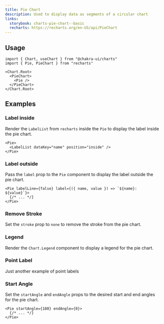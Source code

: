 ```yaml
---
title: Pie Chart
description: Used to display data as segments of a circular chart
links:
  storybook: charts-pie-chart--basic
  recharts: https://recharts.org/en-US/api/PieChart
---
```


<ExampleTabs name="charts/pie-chart-basic" />

## Usage

```tsx
import { Chart, useChart } from "@chakra-ui/charts"
import { Pie, PieChart } from "recharts"
```

```tsx
<Chart.Root>
  <PieChart>
    <Pie />
  </PieChart>
</Chart.Root>
```

## Examples

### Label inside

Render the `LabelList` from `recharts` inside the `Pie` to display the label
inside the pie chart.

```tsx
<Pie>
  <LabelList dataKey="name" position="inside" />
</Pie>
```

<ExampleTabs name="charts/pie-chart-with-label-inside" />

### Label outside

Pass the `label` prop to the `Pie` component to display the label outside the
pie chart.

```tsx
<Pie labelLine={false} label={({ name, value }) => `${name}: ${value}`}>
  {/* ... */}
</Pie>
```

<ExampleTabs name="charts/pie-chart-with-label-outside" />

### Remove Stroke

Set the `stroke` prop to `none` to remove the stroke from the pie chart.

<ExampleTabs name="charts/pie-chart-no-stroke" />

### Legend

Render the `Chart.Legend` component to display a legend for the pie chart.

<ExampleTabs name="charts/pie-chart-with-legend" />

### Point Label

Just another example of point labels

<ExampleTabs name="charts/pie-chart-with-point-label" />

### Start Angle

Set the `startAngle` and `endAngle` props to the desired start and end angles
for the pie chart.

```tsx
<Pie startAngle={180} endAngle={0}>
  {/* ... */}
</Pie>
```

<ExampleTabs name="charts/pie-chart-with-start-angle" />
